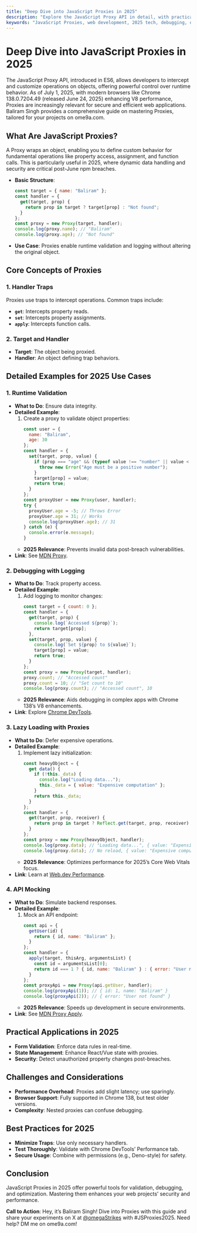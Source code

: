 ```yaml
---
title: "Deep Dive into JavaScript Proxies in 2025"
description: "Explore the JavaScript Proxy API in detail, with practical examples for validation, debugging, and optimization in 2025 web development."
keywords: "JavaScript Proxies, web development, 2025 tech, debugging, optimization, security, ES6"
---
```


# Deep Dive into JavaScript Proxies in 2025

The JavaScript Proxy API, introduced in ES6, allows developers to intercept and customize operations on objects, offering powerful control over runtime behavior. As of July 1, 2025, with modern browsers like Chrome 138.0.7204.49 (released June 24, 2025) enhancing V8 performance, Proxies are increasingly relevant for secure and efficient web applications. Baliram Singh provides a comprehensive guide on mastering Proxies, tailored for your projects on ome9a.com.

## What Are JavaScript Proxies?

A Proxy wraps an object, enabling you to define custom behavior for fundamental operations like property access, assignment, and function calls. This is particularly useful in 2025, where dynamic data handling and security are critical post-June npm breaches.

- **Basic Structure**:
  ```javascript
  const target = { name: "Baliram" };
  const handler = {
    get(target, prop) {
      return prop in target ? target[prop] : "Not found";
    }
  };
  const proxy = new Proxy(target, handler);
  console.log(proxy.name); // "Baliram"
  console.log(proxy.age); // "Not found"
  ```
- **Use Case**: Proxies enable runtime validation and logging without altering the original object.

## Core Concepts of Proxies

### 1. Handler Traps
Proxies use traps to intercept operations. Common traps include:
- **`get`**: Intercepts property reads.
- **`set`**: Intercepts property assignments.
- **`apply`**: Intercepts function calls.

### 2. Target and Handler
- **Target**: The object being proxied.
- **Handler**: An object defining trap behaviors.

## Detailed Examples for 2025 Use Cases

### 1. Runtime Validation
- **What to Do**: Ensure data integrity.
- **Detailed Example**:
  1. Create a proxy to validate object properties:
     ```javascript
     const user = {
       name: "Baliram",
       age: 30
     };
     const handler = {
       set(target, prop, value) {
         if (prop === "age" && (typeof value !== "number" || value < 0)) {
           throw new Error("Age must be a positive number");
         }
         target[prop] = value;
         return true;
       }
     };
     const proxyUser = new Proxy(user, handler);
     try {
       proxyUser.age = -5; // Throws Error
       proxyUser.age = 31; // Works
       console.log(proxyUser.age); // 31
     } catch (e) {
       console.error(e.message);
     }
     ```
  - **2025 Relevance**: Prevents invalid data post-breach vulnerabilities.
- **Link**: See [MDN Proxy](https://developer.mozilla.org/en-US/docs/Web/JavaScript/Reference/Global_Objects/Proxy).

### 2. Debugging with Logging
- **What to Do**: Track property access.
- **Detailed Example**:
  1. Add logging to monitor changes:
     ```javascript
     const target = { count: 0 };
     const handler = {
       get(target, prop) {
         console.log(`Accessed ${prop}`);
         return target[prop];
       },
       set(target, prop, value) {
         console.log(`Set ${prop} to ${value}`);
         target[prop] = value;
         return true;
       }
     };
     const proxy = new Proxy(target, handler);
     proxy.count; // "Accessed count"
     proxy.count = 10; // "Set count to 10"
     console.log(proxy.count); // "Accessed count", 10
     ```
  - **2025 Relevance**: Aids debugging in complex apps with Chrome 138’s V8 enhancements.
- **Link**: Explore [Chrome DevTools](https://developer.chrome.com/docs/devtools/).

### 3. Lazy Loading with Proxies
- **What to Do**: Defer expensive operations.
- **Detailed Example**:
  1. Implement lazy initialization:
     ```javascript
     const heavyObject = {
       get data() {
         if (!this._data) {
           console.log("Loading data...");
           this._data = { value: "Expensive computation" };
         }
         return this._data;
       }
     };
     const handler = {
       get(target, prop, receiver) {
         return prop in target ? Reflect.get(target, prop, receiver) : undefined;
       }
     };
     const proxy = new Proxy(heavyObject, handler);
     console.log(proxy.data); // "Loading data...", { value: "Expensive computation" }
     console.log(proxy.data); // No reload, { value: "Expensive computation" }
     ```
  - **2025 Relevance**: Optimizes performance for 2025’s Core Web Vitals focus.
- **Link**: Learn at [Web.dev Performance](https://web.dev/performance/).

### 4. API Mocking
- **What to Do**: Simulate backend responses.
- **Detailed Example**:
  1. Mock an API endpoint:
     ```javascript
     const api = {
       getUser(id) {
         return { id, name: "Baliram" };
       }
     };
     const handler = {
       apply(target, thisArg, argumentsList) {
         const id = argumentsList[0];
         return id === 1 ? { id, name: "Baliram" } : { error: "User not found" };
       }
     };
     const proxyApi = new Proxy(api.getUser, handler);
     console.log(proxyApi(1)); // { id: 1, name: "Baliram" }
     console.log(proxyApi(2)); // { error: "User not found" }
     ```
  - **2025 Relevance**: Speeds up development in secure environments.
- **Link**: See [MDN Proxy Apply](https://developer.mozilla.org/en-US/docs/Web/JavaScript/Reference/Global_Objects/Proxy/Proxy/apply).

## Practical Applications in 2025

- **Form Validation**: Enforce data rules in real-time.
- **State Management**: Enhance React/Vue state with proxies.
- **Security**: Detect unauthorized property changes post-breaches.

## Challenges and Considerations

- **Performance Overhead**: Proxies add slight latency; use sparingly.
- **Browser Support**: Fully supported in Chrome 138, but test older versions.
- **Complexity**: Nested proxies can confuse debugging.

## Best Practices for 2025

- **Minimize Traps**: Use only necessary handlers.
- **Test Thoroughly**: Validate with Chrome DevTools’ Performance tab.
- **Secure Usage**: Combine with permissions (e.g., Deno-style) for safety.

## Conclusion

JavaScript Proxies in 2025 offer powerful tools for validation, debugging, and optimization. Mastering them enhances your web projects’ security and performance.

**Call to Action**: Hey, it’s Baliram Singh! Dive into Proxies with this guide and share your experiments on X at [@omegaStrikes](https://x.com/omegaStrikes) with #JSProxies2025. Need help? DM me on ome9a.com!
